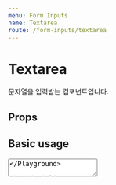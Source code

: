 ```yaml
---
menu: Form Inputs
name: Textarea
route: /form-inputs/textarea
---
```



# Textarea

문자열을 입력받는 컴포넌트입니다.

## Props

<PropsTable of={Textarea} />

## Basic usage

<Playground>
  <Textarea placeholder="입력해주세요." />
</Playground>

## Inline textareas

<Playground>
  <Textarea
    inline
    placeholder="입력해주세요."
  />
  <Textarea
    inline
    placeholder="입력해주세요."
  />
</Playground>

## With allow message

<Playground>
  <Textarea allowMessage="올바른 값입니다." />
</Playground>

## With error message

<Playground>
  <Textarea errorMessage="특수문자를 제외하고 입력해주세요." />
</Playground>

## With warn message

<Playground>
  <Textarea warnMessage="보안에 취약한 값입니다." />
</Playground>

## Disabled textarea

<Playground>
  <Textarea placeholder="잠금 상태입니다." disabled />
</Playground>
